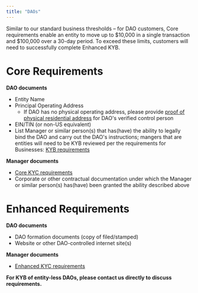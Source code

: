 ```yaml
---
title: "DAOs"
---
```


Similar to our standard business thresholds – for DAO customers, Core requirements enable an entity to move up to \$10,000 in a single transaction and \$100,000 over a 30-day period. To exceed these limits, customers will need to successfully complete Enhanced KYB.

# **Core Requirements**

**DAO documents**

- Entity Name
- Principal Operating Address
  - If DAO has no physical operating address, please provide [<u>proof of physical residential address</u>](/compliance/compliance/poa) for DAO's verified control person
- EIN/TIN (or non-US equivalent)
- List Manager or similar person(s) that has(have) the ability to legally bind the DAO and carry out the DAO's instructions; mangers that are entities will need to be KYB reviewed per the requirements for Businesses: [<u>KYB requirements</u>](/compliance/businesses/overview)

**Manager documents**

- [<u>Core KYC requirements</u>](https://apidocs.bridge.xyz/docs/us-residents)
- Corporate or other contractual documentation under which the Manager or similar person(s) has(have) been granted the ability described above

# **Enhanced Requirements**

**DAO documents**

- DAO formation documents (copy of filed/stamped)
- Website or other DAO-controlled internet site(s)

**Manager documents**

- [<u>Enhanced KYC requirements</u>](https://apidocs.bridge.xyz/docs/us-residents)

**For KYB of entity-less DAOs, please contact us directly to discuss requirements.**
